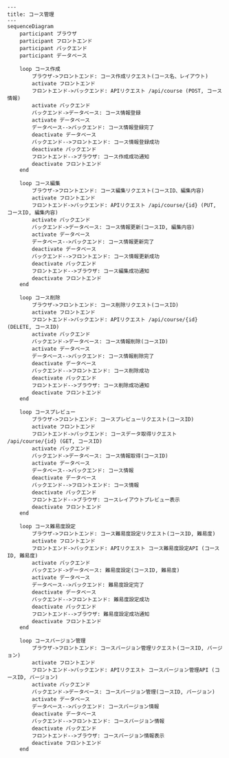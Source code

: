 ```mermaid
---
title: コース管理
---
sequenceDiagram
    participant ブラウザ
    participant フロントエンド
    participant バックエンド
    participant データベース

    loop コース作成
        ブラウザ->フロントエンド: コース作成リクエスト(コース名、レイアウト)
        activate フロントエンド
        フロントエンド->バックエンド: APIリクエスト /api/course (POST, コース情報)
        activate バックエンド
        バックエンド->データベース: コース情報登録
        activate データベース
        データベース-->バックエンド: コース情報登録完了
        deactivate データベース
        バックエンド-->フロントエンド: コース情報登録成功
        deactivate バックエンド
        フロントエンド-->ブラウザ: コース作成成功通知
        deactivate フロントエンド
    end

    loop コース編集
        ブラウザ->フロントエンド: コース編集リクエスト(コースID、編集内容)
        activate フロントエンド
        フロントエンド->バックエンド: APIリクエスト /api/course/{id} (PUT, コースID, 編集内容)
        activate バックエンド
        バックエンド->データベース: コース情報更新(コースID, 編集内容)
        activate データベース
        データベース-->バックエンド: コース情報更新完了
        deactivate データベース
        バックエンド-->フロントエンド: コース情報更新成功
        deactivate バックエンド
        フロントエンド-->ブラウザ: コース編集成功通知
        deactivate フロントエンド
    end

    loop コース削除
        ブラウザ->フロントエンド: コース削除リクエスト(コースID)
        activate フロントエンド
        フロントエンド->バックエンド: APIリクエスト /api/course/{id} (DELETE, コースID)
        activate バックエンド
        バックエンド->データベース: コース情報削除(コースID)
        activate データベース
        データベース-->バックエンド: コース情報削除完了
        deactivate データベース
        バックエンド-->フロントエンド: コース削除成功
        deactivate バックエンド
        フロントエンド-->ブラウザ: コース削除成功通知
        deactivate フロントエンド
    end

    loop コースプレビュー
        ブラウザ->フロントエンド: コースプレビューリクエスト(コースID)
        activate フロントエンド
        フロントエンド->バックエンド: コースデータ取得リクエスト /api/course/{id} (GET, コースID)
        activate バックエンド
        バックエンド->データベース: コース情報取得(コースID)
        activate データベース
        データベース-->バックエンド: コース情報
        deactivate データベース
        バックエンド-->フロントエンド: コース情報
        deactivate バックエンド
        フロントエンド-->ブラウザ: コースレイアウトプレビュー表示
        deactivate フロントエンド
    end

    loop コース難易度設定
        ブラウザ->フロントエンド: コース難易度設定リクエスト(コースID, 難易度)
        activate フロントエンド
        フロントエンド->バックエンド: APIリクエスト コース難易度設定API (コースID, 難易度)
        activate バックエンド
        バックエンド->データベース: 難易度設定(コースID, 難易度)
        activate データベース
        データベース-->バックエンド: 難易度設定完了
        deactivate データベース
        バックエンド-->フロントエンド: 難易度設定成功
        deactivate バックエンド
        フロントエンド-->ブラウザ: 難易度設定成功通知
        deactivate フロントエンド
    end

    loop コースバージョン管理
        ブラウザ->フロントエンド: コースバージョン管理リクエスト(コースID, バージョン)
        activate フロントエンド
        フロントエンド->バックエンド: APIリクエスト コースバージョン管理API (コースID, バージョン)
        activate バックエンド
        バックエンド->データベース: コースバージョン管理(コースID, バージョン)
        activate データベース
        データベース-->バックエンド: コースバージョン情報
        deactivate データベース
        バックエンド-->フロントエンド: コースバージョン情報
        deactivate バックエンド
        フロントエンド-->ブラウザ: コースバージョン情報表示
        deactivate フロントエンド
    end
```
